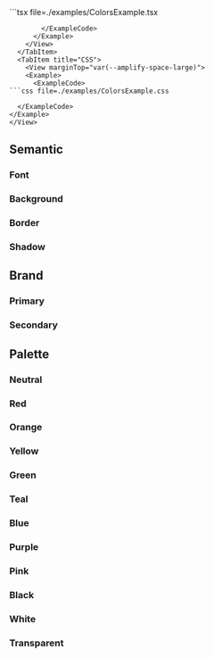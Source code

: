 
<Tabs>
  <TabItem title="Example usage">
    <View marginTop="var(--amplify-space-large)">
      <Example>
        <ColorsExample  />
        <ExampleCode>
```tsx file=./examples/ColorsExample.tsx

```
        </ExampleCode>
      </Example>
    </View>
  </TabItem>
  <TabItem title="CSS">
    <View marginTop="var(--amplify-space-large)">
    <Example>
      <ExampleCode>
```css file=./examples/ColorsExample.css

```
      </ExampleCode>
    </Example>
    </View>
  </TabItem>
</Tabs>

## Semantic

### Font
<TokenList namespace="colors" childNamespace="font" />

### Background
<TokenList namespace="colors" childNamespace="background" />

### Border
<TokenList namespace="colors" childNamespace="border" />

### Shadow
<TokenList namespace="colors" childNamespace="shadow" />

## Brand

### Primary
<TokenList namespace="colors" childNamespace="brand,primary" />

### Secondary
<TokenList namespace="colors" childNamespace="brand,secondary" />

## Palette

### Neutral
<TokenList namespace="colors" childNamespace="neutral" />

### Red
<TokenList namespace="colors" childNamespace="red" />

### Orange
<TokenList namespace="colors" childNamespace="orange" />

### Yellow
<TokenList namespace="colors" childNamespace="yellow" />

### Green
<TokenList namespace="colors" childNamespace="green" />

### Teal
<TokenList namespace="colors" childNamespace="teal" />

### Blue
<TokenList namespace="colors" childNamespace="blue" />

### Purple
<TokenList namespace="colors" childNamespace="purple" />

### Pink
<TokenList namespace="colors" childNamespace="pink" />

### Black
<TokenList namespace="colors" childNamespace="black" />

### White
<TokenList namespace="colors" childNamespace="white" />

### Transparent
<TokenList namespace="colors" childNamespace="transparent" />
